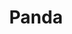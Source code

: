 ---
slug: panda
link: /projects/panda/
category: 'projects'
title: Panda
publicData: Sep 11th 2020
pagesCount: 7
pages: 
        - page:
            - image: ../../assets/images/projects/project-0-openfactoring/1.jpg
            - title: Главная,
        - page:
            - image: ../../assets/images/projects/project-0-openfactoring/1.jpg
            - title: График,
        - page:
            - image: ../../assets/images/projects/project-0-openfactoring/1.jpg
            - title: Опросник,
        - page:
            - image: ../../assets/images/projects/project-0-openfactoring/1.jpg
            - title: Инфо,
        - page:
            - image: ../../assets/images/projects/project-0-openfactoring/1.jpg
            - title: Результат,
        - page:
            - image: ../../assets/images/projects/project-0-openfactoring/1.jpg
            - title: Инфо,
        - page:
            - image: ../../assets/images/projects/project-0-openfactoring/1.jpg
            - title: Инфо2
sortIdx: 80
---